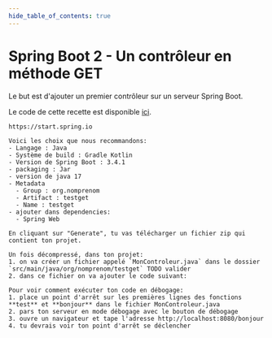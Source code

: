 ```yaml
---
hide_table_of_contents: true
---
```


# Spring Boot 2 - Un contrôleur en méthode GET

Le but est d'ajouter un premier contrôleur sur un serveur Spring Boot.

Le code de cette recette est disponible [ici](https://github.com/departement-info-cem/4N6-Mobile/tree/main/code/serveur2-controleur-get/).

<Tabs queryString="recette-spring-controler-get">
  <TabItem value="Spring-Initializr" label="Initialiser le projet">

    https://start.spring.io

    Voici les choix que nous recommandons:
    - Langage : Java
    - Système de build : Gradle Kotlin
    - Version de Spring Boot : 3.4.1
    - packaging : Jar
    - version de java 17
    - Metadata
      - Group : org.nomprenom
      - Artifact : testget
      - Name : testget
    - ajouter dans dependencies:
      - Spring Web

    En cliquant sur "Generate", tu vas télécharger un fichier zip qui contient ton projet.

  </TabItem>
  <TabItem value="ide" label="Créer un contrôleur">

    Un fois décompressé, dans ton projet:
    1. on va créer un fichier appelé `MonControleur.java` dans le dossier `src/main/java/org/nomprenom/testget` TODO valider
    2. dans ce fichier on va ajouter le code suivant:
<GHCode
            repo="4N6-Mobile"
            filePath="code/serveur2-controleur-get/src/main/java/org/dupont/testget/MonControleur.java"
            startLine="11"
            endLine="24"
          />

  </TabItem>

  <TabItem value="PremierePage" label="Exécution et points d'arrêt">

    Pour voir comment exécuter ton code en débogage:
    1. place un point d'arrêt sur les premières lignes des fonctions **test** et **bonjour** dans le fichier MonControleur.java
    2. pars ton serveur en mode débogage avec le bouton de débogage
    3. ouvre un navigateur et tape l'adresse http://localhost:8080/bonjour
    4. tu devrais voir ton point d'arrêt se déclencher

  </TabItem>
</Tabs>
